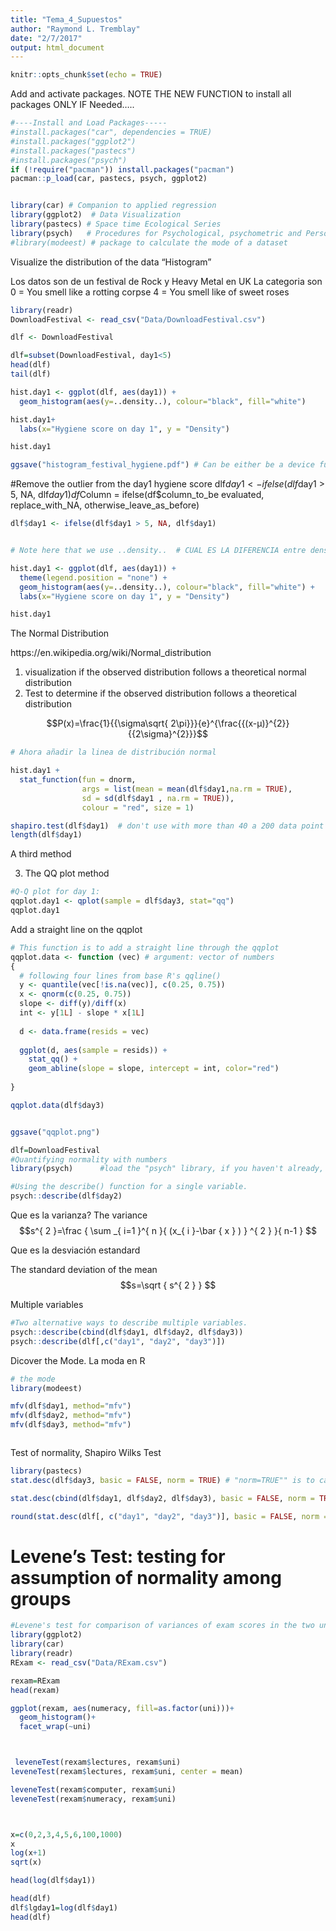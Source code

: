 ```yaml
---
title: "Tema_4_Supuestos"
author: "Raymond L. Tremblay"
date: "2/7/2017"
output: html_document
---
```


```r
knitr::opts_chunk$set(echo = TRUE)
```





Add and activate packages.
NOTE THE NEW FUNCTION to install all packages ONLY IF Needed.....

```r
#----Install and Load Packages-----
#install.packages("car", dependencies = TRUE)
#install.packages("ggplot2")
#install.packages("pastecs")
#install.packages("psych")
if (!require("pacman")) install.packages("pacman")
pacman::p_load(car, pastecs, psych, ggplot2)


library(car) # Companion to applied regression
library(ggplot2)  # Data Visualization
library(pastecs) # Space time Ecological Series
library(psych)   # Procedures for Psychological, psychometric and Personality Research
#library(modeest) # package to calculate the mode of a dataset
```


Visualize the distribution of the data "Histogram"


Los datos son de un festival de Rock y Heavy Metal en UK
La categoria son
0 = You smell like a rotting corpse
4 = You smell like of sweet roses


```r

library(readr)
DownloadFestival <- read_csv("Data/DownloadFestival.csv")
```

```r
dlf <- DownloadFestival

dlf=subset(DownloadFestival, day1<5)
head(dlf)
tail(dlf)

hist.day1 <- ggplot(dlf, aes(day1)) + 
  geom_histogram(aes(y=..density..), colour="black", fill="white") 

hist.day1+ 
  labs(x="Hygiene score on day 1", y = "Density")

hist.day1

ggsave("histogram_festival_hygiene.pdf") # Can be either be a device function (e.g. png()), or one of "eps", "ps", "tex" (pictex), "pdf", "jpeg", "tiff", "png", "bmp", "svg" or "wmf" (windows only)

```

#Remove the outlier from the day1 hygiene score
dlf$day1 <- ifelse(dlf$day1 > 5, NA, dlf$day1)
df$Column = ifelse(df$column_to_be evaluated, replace_with_NA, otherwise_leave_as_before)


```r
dlf$day1 <- ifelse(dlf$day1 > 5, NA, dlf$day1)


# Note here that we use ..density..  # CUAL ES LA DIFERENCIA entre densidad y frecuencia?  

hist.day1 <- ggplot(dlf, aes(day1)) + 
  theme(legend.position = "none") + 
  geom_histogram(aes(y=..density..), colour="black", fill="white") + 
  labs(x="Hygiene score on day 1", y = "Density")

hist.day1

```



The Normal Distribution

https://en.wikipedia.org/wiki/Normal_distribution


1. visualization if the observed distribution follows a theoretical normal distribution
2. Test to determine if the observed distribution follows a theoretical distribution


 $$P(x)=\frac{1}{{\sigma\sqrt{ 2\pi}}}{e}^{\frac{{(x-µ)}^{2}}{{2\sigma}^{2}}}$$
 




```r
# Ahora añadir la linea de distribución normal

hist.day1 + 
  stat_function(fun = dnorm, 
                args = list(mean = mean(dlf$day1,na.rm = TRUE), 
                sd = sd(dlf$day1 , na.rm = TRUE)), 
                colour = "red", size = 1)

shapiro.test(dlf$day1)  # don't use with more than 40 a 200 data point
length(dlf$day1)
```

A third method

3. The QQ plot method

```r
#Q-Q plot for day 1:
qqplot.day1 <- qplot(sample = dlf$day3, stat="qq")
qqplot.day1

```



Add a straight line on the qqplot
```r

# This function is to add a straight line through the qqplot
qqplot.data <- function (vec) # argument: vector of numbers
{
  # following four lines from base R's qqline()
  y <- quantile(vec[!is.na(vec)], c(0.25, 0.75))
  x <- qnorm(c(0.25, 0.75))
  slope <- diff(y)/diff(x)
  int <- y[1L] - slope * x[1L]
  
  d <- data.frame(resids = vec)
  
  ggplot(d, aes(sample = resids)) + 
    stat_qq() + 
    geom_abline(slope = slope, intercept = int, color="red")
  
}

qqplot.data(dlf$day3)


ggsave("qqplot.png")
```

```r

dlf=DownloadFestival
#Quantifying normality with numbers
library(psych)		#load the "psych" library, if you haven't already, for the describe() function.

#Using the describe() function for a single variable.
psych::describe(dlf$day2)

```
Que es la varianza?
The variance
$$s^{ 2 }=\frac { \sum _{ i=1 }^{ n }{ (x_{ i }-\bar { x } ) } ^{ 2 } }{ n-1 } $$

Que es la desviación estandard

The standard deviation of the mean
$$s=\sqrt { s^{ 2 } } $$








Multiple variables

```r
#Two alternative ways to describe multiple variables.
psych::describe(cbind(dlf$day1, dlf$day2, dlf$day3))
psych::describe(dlf[,c("day1", "day2", "day3")])

```


Dicover the Mode. La moda en R

```r
# the mode
library(modeest)

mfv(dlf$day1, method="mfv")
mfv(dlf$day2, method="mfv")
mfv(dlf$day3, method="mfv")



```




Test of normality, Shapiro Wilks Test

```r

library(pastecs)
stat.desc(dlf$day3, basic = FALSE, norm = TRUE) # "norm=TRUE"" is to calculate the Shapiro Wilk Test
```

```r
stat.desc(cbind(dlf$day1, dlf$day2, dlf$day3), basic = FALSE, norm = TRUE)
```

```r
round(stat.desc(dlf[, c("day1", "day2", "day3")], basic = FALSE, norm = TRUE), digits = 3)

```

# Levene's Test: testing for assumption of normality among groups

```r
#Levene's test for comparison of variances of exam scores in the two universities.
library(ggplot2)
library(car)
library(readr)
RExam <- read_csv("Data/RExam.csv")

rexam=RExam
head(rexam)

ggplot(rexam, aes(numeracy, fill=as.factor(uni)))+
  geom_histogram()+
  facet_wrap(~uni)



 leveneTest(rexam$lectures, rexam$uni)
leveneTest(rexam$lectures, rexam$uni, center = mean)

leveneTest(rexam$computer, rexam$uni)
leveneTest(rexam$numeracy, rexam$uni)




```




```r

x=c(0,2,3,4,5,6,100,1000)
x
log(x+1)
sqrt(x)

head(log(dlf$day1))

head(dlf)
dlf$lgday1=log(dlf$day1)
head(dlf)
```



